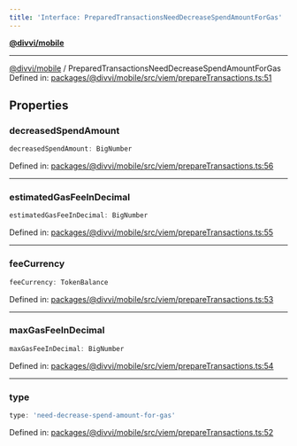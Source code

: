 ```yaml
---
title: 'Interface: PreparedTransactionsNeedDecreaseSpendAmountForGas'
---
```

[**@divvi/mobile**](../README)

---

[@divvi/mobile](../README) / PreparedTransactionsNeedDecreaseSpendAmountForGas
Defined in: [packages/@divvi/mobile/src/viem/prepareTransactions.ts:51](https://github.com/divvi-xyz/divvi-mobile/blob/main/packages/@divvi/mobile/src/viem/prepareTransactions.ts#L51)

## Properties

### decreasedSpendAmount

```ts
decreasedSpendAmount: BigNumber
```

Defined in: [packages/@divvi/mobile/src/viem/prepareTransactions.ts:56](https://github.com/divvi-xyz/divvi-mobile/blob/main/packages/@divvi/mobile/src/viem/prepareTransactions.ts#L56)

---

### estimatedGasFeeInDecimal

```ts
estimatedGasFeeInDecimal: BigNumber
```

Defined in: [packages/@divvi/mobile/src/viem/prepareTransactions.ts:55](https://github.com/divvi-xyz/divvi-mobile/blob/main/packages/@divvi/mobile/src/viem/prepareTransactions.ts#L55)

---

### feeCurrency

```ts
feeCurrency: TokenBalance
```

Defined in: [packages/@divvi/mobile/src/viem/prepareTransactions.ts:53](https://github.com/divvi-xyz/divvi-mobile/blob/main/packages/@divvi/mobile/src/viem/prepareTransactions.ts#L53)

---

### maxGasFeeInDecimal

```ts
maxGasFeeInDecimal: BigNumber
```

Defined in: [packages/@divvi/mobile/src/viem/prepareTransactions.ts:54](https://github.com/divvi-xyz/divvi-mobile/blob/main/packages/@divvi/mobile/src/viem/prepareTransactions.ts#L54)

---

### type

```ts
type: 'need-decrease-spend-amount-for-gas'
```

Defined in: [packages/@divvi/mobile/src/viem/prepareTransactions.ts:52](https://github.com/divvi-xyz/divvi-mobile/blob/main/packages/@divvi/mobile/src/viem/prepareTransactions.ts#L52)



<EditPage editUrl="https://github.com/divvi-xyz/divvi-mobile/edit/main/docs/reference/interfaces/PreparedTransactionsNeedDecreaseSpendAmountForGas.md" lastModified="2025-07-11T16:14:43.000Z" />